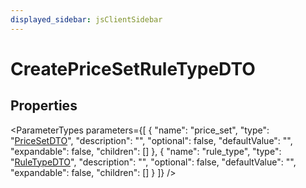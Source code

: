 ```yaml
---
displayed_sidebar: jsClientSidebar
---
```



# CreatePriceSetRuleTypeDTO

## Properties

<ParameterTypes parameters={[
  {
    "name": "price_set",
    "type": "[PriceSetDTO](internal.internal-1.PricingTypes.PriceSetDTO.mdx)",
    "description": "",
    "optional": false,
    "defaultValue": "",
    "expandable": false,
    "children": []
  },
  {
    "name": "rule_type",
    "type": "[RuleTypeDTO](internal.internal-1.PricingTypes.RuleTypeDTO.mdx)",
    "description": "",
    "optional": false,
    "defaultValue": "",
    "expandable": false,
    "children": []
  }
]} />
